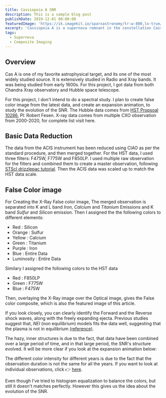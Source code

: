 ```yaml
---
title: Cassiopeia A SNR
description: This is a sample blog post
publishDate: 2019-12-01 00:00:00
featuredImage: 'https://ik.imagekit.io/sparxastronomy/tr:w-800,lo-true/CasA/CasA'
excerpt: 'Cassiopeia A is a supernova remnant in the constellation Cassiopeia and the brightest extrasolar radio source in the sky at frequencies above 1 GHz. In this project I created a multiwavelength compostion and expansion animation'
tags: 
  - Supernova
  - Composite Imaging
---
```





## Overview
Cas A is one of my favorite astrophysical target, and its one of the most widely studied source. It is extensively studied in Radio and Xray bands. It was being studied from early 1600s. For this project, I got data from both Chandra Xray observatory and Hubble space telescope.

For this project, I don't intend to do a spectral study. I plan to create false color image from the latest data, and create an expansion animation, to study the evolution of the SNR. The Hubble data comes from [HST Propsoal 10286](https://archive.stsci.edu/proposal_search.php?mission=hst&id=10286), PI: Robert Fesen. X-ray data comes from multiple CXO observation from 2000-2020, for complete list visit here.

## Basic Data Reduction
The data from the ACIS instrument has been reduced using CIAO as per the standard procedure, and then merged together. For the HST data, I used three filters: F475W, F775W and F850LP. I used multiple raw observation for the filters and combined them to create a master observation, following [STScI drizzlepac tutorial](https://github.com/spacetelescope/notebooks). Then the ACIS data was scaled up to match the HST data scale.

## False Color image
For Creating the X-Ray False color image, The merged observation is separated into K and L band *Iron*, *Calcium* and *Titanium* Emissions and K band *Sulfur* and *Silicon* emission. Then I assigned the the following colors to different elements:

  - Red : Silicon
  - Orange : Sulfur
  - Yellow : Calcium
  - Green : Titanium
  - Purple : Iron
  - Blue : Entire Data
  - Luminosity : Entire Data

Similary I assigned the following colors to the HST data
  - Red : F850LP
  - Green : F775W
  - Blue : F475W


Then, overlaying the X-Ray image over the Optical image, gives the False color composite, which is also the featured image of this article. 
<Picture src="https://ik.imagekit.io/sparxastronomy/CasA/CasA"
         srcset = "https://ik.imagekit.io/sparxastronomy/tr:w-400,lo-true/CasA/CasA 400w,https://ik.imagekit.io/sparxastronomy/tr:w-500,lo-true/CasA/CasA 500w,https://ik.imagekit.io/sparxastronomy/tr:w-800,lo-true/CasA/CasA 800w"
         alt="Cassiopeia A SNR in X-ray and Optical spectrum." 
         sizes="(max-width: 400px) 400px, (max-width: 500px) 500px, (max-width: 800px) 800px, 700px"/>

If you look closely, you can clearly identify the Forward and the Reverse shock waves, along with the freely expanding ejecta. Previous studies suggest that, *NEI* (non equilibrium) models fits the data well, suggesting that the plasma is not in equilibrium [(reference)](https://arxiv.org/pdf/astro-ph/0202207v1.pdf).

The hazy, inner structures is due to the fact, that data have been combined over a large period of time, and in that large period, the SNR's structure evolved. It will be more clear if you look at the expansion animation below:

<Picture src="https://ik.imagekit.io/sparxastronomy/tr:lo-true/CasA/CasA_expansion.gif"
         alt="Cassiopeia A SNR in X-ray Spectrum evolving from 2002 to 2019." 
         srcset = "https://ik.imagekit.io/sparxastronomy/tr:w-400,lo-true/CasA/CasA_expansion.gif 400w,https://ik.imagekit.io/sparxastronomy/tr:w-500,lo-true/CasA/CasA_expansion.gif 500w,https://ik.imagekit.io/sparxastronomy/tr:w-800,lo-true/CasA/CasA_expansion.gif 800w"
         sizes="(max-width: 400px) 400px, (max-width: 500px) 500px, (max-width: 800px) 800px, 700px"
         />


The different color intensity for different years is due to the fact that the observation duration is not the same for all the years. If you want to look at individual observations, click 👉 [here](https://ik.imagekit.io/sparxastronomy/CasA/CasA_observations.jpg).

Even though I've tried to histogram equalization to balance the colors, but still it doesn't matches perfectly. However this gives us the idea about the evolution of the SNR.